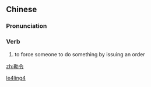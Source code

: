 ==Chinese==
{{zh-forms}}

===Pronunciation===
{{zh-pron
|m=lèlìng
|mn=le̍k-lēng
|cat=v
}}

===Verb===
{{zh-verb}}

# {{lb|zh|literary}} to force someone to do something by issuing an order

[[Category:Mandarin literary terms|le4ling4]]

[[zh:勒令]]